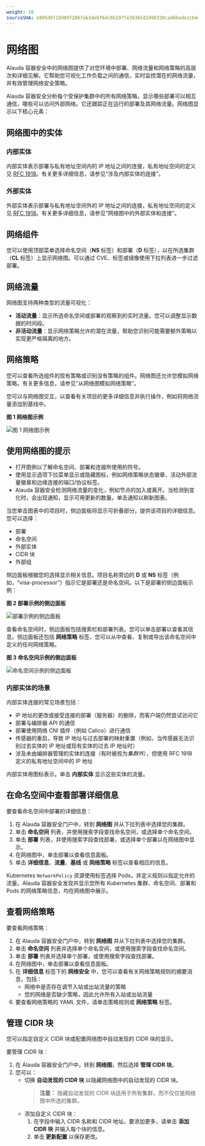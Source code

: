 ```yaml
---
weight: 10
sourceSHA: e805d9f10d09f2867ab1de6f6dc8b197fe3d365d2490338cad6bede2cb446dd4
---
```


# 网络图

Alauda 容器安全中的网络图提供了对您环境中部署、网络流量和网络策略的高层次和详细见解。它帮助您可视化工作负载之间的通信，实时监控潜在的网络流量，并有效管理网络安全策略。

Alauda 容器安全分析每个受保护集群中的所有网络策略，显示哪些部署可以相互通信，哪些可以访问外部网络。它还跟踪正在运行的部署及其网络流量。网络图显示以下核心元素：

## 网络图中的实体

### 内部实体

内部实体表示部署与私有地址空间内的 IP 地址之间的连接，私有地址空间的定义见 [RFC 1918](https://datatracker.ietf.org/doc/html/rfc1918)。有关更多详细信息，请参见“涉及内部实体的连接”。

### 外部实体

外部实体表示部署与私有地址空间外的 IP 地址之间的连接，私有地址空间的定义见 [RFC 1918](https://datatracker.ietf.org/doc/html/rfc1918)。有关更多详细信息，请参见“网络图中的外部实体和连接”。

## 网络组件

您可以使用顶部菜单选择命名空间（**NS** 标签）和部署（**D** 标签），以在所选集群（**CL** 标签）上显示网络图。可以通过 CVE、标签或镜像使用下拉列表进一步过滤部署。

## 网络流量

网络图支持两种类型的流量可视化：

- **活动流量**：显示所选命名空间或部署的观察到的实时流量。您可以调整显示数据的时间段。
- **非活动流量**：显示网络策略允许的潜在流量，帮助您识别可能需要额外策略以实现更严格隔离的地方。

## 网络策略

您可以查看所选组件的现有策略或识别没有策略的组件。网络图还允许您模拟网络策略。有关更多信息，请参见“从网络图模拟网络策略”。

您可以与网络图交互，以查看有关项目的更多详细信息并执行操作，例如将网络流量添加到基线中。

**图 1 网络图示例**

![图 1 网络图示例](../../assets/network-graph-20-overview-updated.png)

## 使用网络图的提示

- 打开图例以了解命名空间、部署和连接所使用的符号。
- 使用显示选项下拉菜单显示或隐藏图标，例如网络策略状态徽章、活动外部流量徽章和边缘连接的端口/协议标签。
- Alauda 容器安全检测网络流量的变化，例如节点的加入或离开。当检测到变化时，会出现通知，显示可用更新的数量。单击通知以刷新图表。

当您单击图表中的项目时，侧边面板将显示可折叠部分，提供该项目的详细信息。您可以选择：

- 部署
- 命名空间
- 外部实体
- CIDR 块
- 外部组

侧边面板根据您的选择显示相关信息。项目名称旁边的 **D** 或 **NS** 标签（例如，“visa-processor”）指示它是部署还是命名空间。以下是部署的侧边面板示例：

**图 2 部署示例的侧边面板**

![部署示例的侧边面板](../../assets/network-graph-20-deployment-mode-updated.png)

查看命名空间时，侧边面板包括搜索栏和部署列表。您可以单击部署以查看其信息。侧边面板还包括 **网络策略** 标签，您可以从中查看、复制或导出该命名空间中定义的任何网络策略。

**图 3 命名空间示例的侧边面板**

![命名空间示例的侧边面板](../../assets/network-graph-20-namespace-mode.png)

### 内部实体的场景

内部实体连接的常见场景包括：

- IP 地址的更改或接受连接的部署（服务器）的删除，而客户端仍然尝试访问它
- 部署与编排器 API 的通信
- 部署使用网络 CNI 插件（例如 Calico）进行通信
- 传感器的重启，导致 IP 地址与过去部署的映射重置（例如，当传感器无法识别过去实体的 IP 地址或现有实体的过去 IP 地址时）
- 涉及未由编排器管理的实体的连接（有时被视为*集群外*），但使用 RFC 1918 定义的私有地址空间中的 IP 地址

内部实体用图标表示。单击 **内部实体** 显示这些实体的流量。

## 在命名空间中查看部署详细信息

要查看命名空间中部署的详细信息：

1. 在 Alauda 容器安全门户中，转到 **网络图** 并从下拉列表中选择您的集群。
2. 单击 **命名空间** 列表，并使用搜索字段查找命名空间，或选择单个命名空间。
3. 单击 **部署** 列表，并使用搜索字段查找部署，或选择单个部署以在网络图中显示。
4. 在网络图中，单击部署以查看信息面板。
5. 单击 **详细信息**、**流量**、**基线** 或 **网络策略** 标签以查看相应的信息。

Kubernetes `NetworkPolicy` 资源使用标签选择 Pods，并定义规则以指定允许的流量。Alauda 容器安全发现并显示您所有 Kubernetes 集群、命名空间、部署和 Pods 的网络策略信息，均在网络图中展示。

## 查看网络策略

要查看网络策略：

1. 在 Alauda 容器安全门户中，转到 **网络图** 并从下拉列表中选择您的集群。
2. 单击 **命名空间** 列表并选择单个命名空间，或使用搜索字段查找命名空间。
3. 单击 **部署** 列表并选择单个部署，或使用搜索字段查找部署。
4. 在网络图中，单击部署以查看信息面板。
5. 在 **详细信息** 标签下的 **网络安全** 中，您可以查看有关网络策略规则的摘要消息，包括：
   - 网络中是否存在调节入站或出站流量的策略
   - 您的网络是否缺少策略，因此允许所有入站或出站流量
6. 要查看网络策略的 YAML 文件，请单击策略规则或 **网络策略** 标签。

## 管理 CIDR 块

您可以指定自定义 CIDR 块或配置网络图中自动发现的 CIDR 块的显示。

要管理 CIDR 块：

1. 在 Alauda 容器安全门户中，转到 **网络图**，然后选择 **管理 CIDR 块**。
2. 您可以：
   - 切换 **自动发现的 CIDR 块** 以隐藏网络图中的自动发现的 CIDR 块。
     > **注意：** 隐藏自动发现的 CIDR 块适用于所有集群，而不仅仅是网络图中所选的集群。
   - 添加自定义 CIDR 块：
     1. 在字段中输入 CIDR 名称和 CIDR 地址。要添加更多，请单击 **添加 CIDR 块** 并输入每个块的信息。
     2. 单击 **更新配置** 以保存更改。

